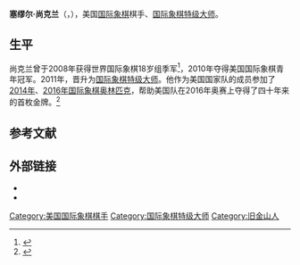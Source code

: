 {{noteTA
|T=zh-hans:塞缪尔·尚克兰;zh-hant:塞繆爾·尚克蘭德;
|1=zh-hans:尚克兰;zh-hant:尚克蘭德;
}}
{{Infobox chess player
|name = 塞缪尔·尚克兰
|image =
|caption =
|birthname = Samuel L. Shankland
|nickname = 
|country = {{USA}}
|birth_date = {{Birth date and age|1991|10|01}}
|birth_place = {{USA}}[[加利福尼亚州|加利福尼亚州]][[旧金山|旧金山]]
|title = [[国际象棋特级大师|特级大师]]（2011年）
|worldchampion = 
|ranking = 61（2016年10月）
|peakranking = 57（2016年9月）
|peakrating = 2679（2016年9月）
|FideID = 2004887
}}
'''塞缪尔·尚克兰'''（{{lang-en|Samuel L. Shankland}}，{{bd|1991年|10月1日}}），美国[[国际象棋|国际象棋]]棋手、[[国际象棋特级大师|国际象棋特级大师]]。

==生平==
尚克兰曾于2008年获得世界国际象棋18岁组季军<ref name="auto">{{cite web|last=Shahade|first=Jennifer|authorlink=Jennifer Shahade|title=Interview with an American Medallist: IM Sam Shankland|url=http://www.uschess.org/content/view/8968/500/|website=uschess.org|accessdate=July 20, 2015|archive-date=2020-02-21|archive-url=https://web.archive.org/web/20200221213557/http://www.uschess.org/content/view/8968/500|dead-url=no}}</ref>，2010年夺得美国国际象棋青年冠军。2011年，晋升为[[国际象棋特级大师|国际象棋特级大师]]。他作为美国国家队的成员参加了[[第41届国际象棋奥林匹克|2014年]]、[[第42届国际象棋奥林匹克|2016年]][[国际象棋奥林匹克|国际象棋奥林匹克]]，帮助美国队在2016年奥赛上夺得了四十年来的首枚金牌。<ref>{{cite web|last=Sands|first=David|title=BREAKING: U.S. wins first gold in four decades at chess Olympiad|url=http://www.washingtontimes.com/news/2016/sep/13/breaking-us-wins-first-gold-four-decades-chess-oly/|website=WashingtonTimes.com|accessdate=7 October 2016|archive-date=2020-12-06|archive-url=https://web.archive.org/web/20201206075736/https://www.washingtontimes.com/news/2016/sep/13/breaking-us-wins-first-gold-four-decades-chess-oly/|dead-url=no}}</ref> 

== 参考文献 ==
{{reflist}}

== 外部链接 ==
*{{chessgames player|id=114803}}
*{{fide|2004887}}

{{DEFAULTSORT:Shankland, Sam}}
[[Category:美国国际象棋棋手|Category:美国国际象棋棋手]]
[[Category:国际象棋特级大师|Category:国际象棋特级大师]]
[[Category:旧金山人|Category:旧金山人]]